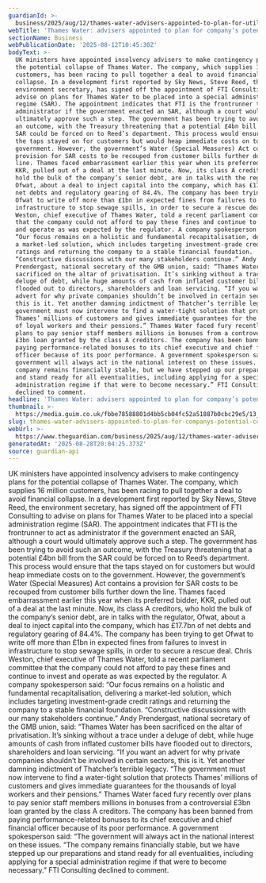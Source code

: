 ```yaml
---
guardianId: >-
  business/2025/aug/12/thames-water-advisers-appointed-to-plan-for-utilitys-potential-collapse
webTitle: 'Thames Water: advisers appointed to plan for company’s potential collapse'
sectionName: Business
webPublicationDate: '2025-08-12T10:45:30Z'
bodyText: >-
  UK ministers have appointed insolvency advisers to make contingency plans for
  the potential collapse of Thames Water. The company, which supplies 16 million
  customers, has been racing to pull together a deal to avoid financial
  collapse. In a development first reported by Sky News, Steve Reed, the
  environment secretary, has signed off the appointment of FTI Consulting to
  advise on plans for Thames Water to be placed into a special administration
  regime (SAR). The appointment indicates that FTI is the frontrunner to act as
  administrator if the government enacted an SAR, although a court would
  ultimately approve such a step. The government has been trying to avoid such
  an outcome, with the Treasury threatening that a potential £4bn bill from the
  SAR could be forced on to Reed’s department. This process would ensure that
  the taps stayed on for customers but would heap immediate costs on to the
  government. However, the government’s Water (Special Measures) Act contains a
  provision for SAR costs to be recouped from customer bills further down the
  line. Thames faced embarrassment earlier this year when its preferred bidder,
  KKR, pulled out of a deal at the last minute. Now, its class A creditors, who
  hold the bulk of the company’s senior debt, are in talks with the regulator,
  Ofwat, about a deal to inject capital into the company, which has £17.7bn of
  net debts and regulatory gearing of 84.4%. The company has been trying to get
  Ofwat to write off more than £1bn in expected fines from failures to invest in
  infrastructure to stop sewage spills, in order to secure a rescue deal. Chris
  Weston, chief executive of Thames Water, told a recent parliament committee
  that the company could not afford to pay these fines and continue to invest
  and operate as was expected by the regulator. A company spokesperson said:
  “Our focus remains on a holistic and fundamental recapitalisation, delivering
  a market-led solution, which includes targeting investment-grade credit
  ratings and returning the company to a stable financial foundation.
  “Constructive discussions with our many stakeholders continue.” Andy
  Prendergast, national secretary of the GMB union, said: “Thames Water has been
  sacrificed on the altar of privatisation. It’s sinking without a trace under a
  deluge of debt, while huge amounts of cash from inflated customer bills have
  flooded out to directors, shareholders and loan servicing. “If you want an
  advert for why private companies shouldn’t be involved in certain sectors,
  this is it. Yet another damning indictment of Thatcher’s terrible legacy. “The
  government must now intervene to find a water-tight solution that protects
  Thames’ millions of customers and gives immediate guarantees for the thousands
  of loyal workers and their pensions.” Thames Water faced fury recently over
  plans to pay senior staff members millions in bonuses from a controversial
  £3bn loan granted by the class A creditors. The company has been banned from
  paying performance-related bonuses to its chief executive and chief financial
  officer because of its poor performance. A government spokesperson said: “The
  government will always act in the national interest on these issues. “The
  company remains financially stable, but we have stepped up our preparations
  and stand ready for all eventualities, including applying for a special
  administration regime if that were to become necessary.” FTI Consulting
  declined to comment.
headline: 'Thames Water: advisers appointed to plan for company’s potential collapse'
thumbnail: >-
  https://media.guim.co.uk/fbbe78588801d4bb5cb04fc52a51887b0cbc29e5/13_0_4640_3712/500.jpg
slug: thames-water-advisers-appointed-to-plan-for-companys-potential-collapse
webUrl: >-
  https://www.theguardian.com/business/2025/aug/12/thames-water-advisers-appointed-to-plan-for-utilitys-potential-collapse
generatedAt: '2025-08-28T20:04:25.373Z'
source: guardian-api
---
```

UK ministers have appointed insolvency advisers to make contingency plans for the potential collapse of Thames Water. The company, which supplies 16 million customers, has been racing to pull together a deal to avoid financial collapse. In a development first reported by Sky News, Steve Reed, the environment secretary, has signed off the appointment of FTI Consulting to advise on plans for Thames Water to be placed into a special administration regime (SAR). The appointment indicates that FTI is the frontrunner to act as administrator if the government enacted an SAR, although a court would ultimately approve such a step. The government has been trying to avoid such an outcome, with the Treasury threatening that a potential £4bn bill from the SAR could be forced on to Reed’s department. This process would ensure that the taps stayed on for customers but would heap immediate costs on to the government. However, the government’s Water (Special Measures) Act contains a provision for SAR costs to be recouped from customer bills further down the line. Thames faced embarrassment earlier this year when its preferred bidder, KKR, pulled out of a deal at the last minute. Now, its class A creditors, who hold the bulk of the company’s senior debt, are in talks with the regulator, Ofwat, about a deal to inject capital into the company, which has £17.7bn of net debts and regulatory gearing of 84.4%. The company has been trying to get Ofwat to write off more than £1bn in expected fines from failures to invest in infrastructure to stop sewage spills, in order to secure a rescue deal. Chris Weston, chief executive of Thames Water, told a recent parliament committee that the company could not afford to pay these fines and continue to invest and operate as was expected by the regulator. A company spokesperson said: “Our focus remains on a holistic and fundamental recapitalisation, delivering a market-led solution, which includes targeting investment-grade credit ratings and returning the company to a stable financial foundation. “Constructive discussions with our many stakeholders continue.” Andy Prendergast, national secretary of the GMB union, said: “Thames Water has been sacrificed on the altar of privatisation. It’s sinking without a trace under a deluge of debt, while huge amounts of cash from inflated customer bills have flooded out to directors, shareholders and loan servicing. “If you want an advert for why private companies shouldn’t be involved in certain sectors, this is it. Yet another damning indictment of Thatcher’s terrible legacy. “The government must now intervene to find a water-tight solution that protects Thames’ millions of customers and gives immediate guarantees for the thousands of loyal workers and their pensions.” Thames Water faced fury recently over plans to pay senior staff members millions in bonuses from a controversial £3bn loan granted by the class A creditors. The company has been banned from paying performance-related bonuses to its chief executive and chief financial officer because of its poor performance. A government spokesperson said: “The government will always act in the national interest on these issues. “The company remains financially stable, but we have stepped up our preparations and stand ready for all eventualities, including applying for a special administration regime if that were to become necessary.” FTI Consulting declined to comment.
